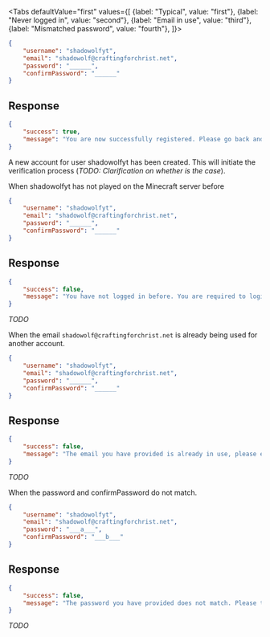 <Tabs
    defaultValue="first"
    values={[
        {label: "Typical", value: "first"},
        {label: "Never logged in", value: "second"},
        {label: "Email in use", value: "third"},
        {label: "Mismatched password", value: "fourth"},
    ]}>
<TabItem value="first">

```json
{
    "username": "shadowolfyt",
    "email": "shadowolf@craftingforchrist.net",
    "password": "______",
    "confirmPassword": "______"
}
```

## Response

```json
{
    "success": true,
    "message": "You are now successfully registered. Please go back and login to get started!"
}
```

A new account for user shadowolfyt has been created. This will initiate the
verification process (*TODO: Clarification on whether is the case*).

</TabItem>
<TabItem value="second">

When shadowolfyt has not played on the Minecraft server before

```json
{
    "username": "shadowolfyt",
    "email": "shadowolf@craftingforchrist.net",
    "password": "______",
    "confirmPassword": "______"
}
```

## Response

```json
{
    "success": false,
    "message": "You have not logged in before. You are required to login before becoming a community site member. You can jump on and play here: <url>/play"
}
```

*TODO*

</TabItem>
<TabItem value="third">

When the email `shadowolf@craftingforchrist.net` is already being used for
another account.

```json
{
    "username": "shadowolfyt",
    "email": "shadowolf@craftingforchrist.net",
    "password": "______",
    "confirmPassword": "______"
}
```

## Response

```json
{
    "success": false,
    "message": "The email you have provided is already in use, please enter another email and try again."
}
```

*TODO*

</TabItem>
<TabItem value="fourth">

When the password and confirmPassword do not match.

```json
{
    "username": "shadowolfyt",
    "email": "shadowolf@craftingforchrist.net",
    "password": "___a___",
    "confirmPassword": "___b___"
}
```

## Response

```json
{
    "success": false,
    "message": "The password you have provided does not match. Please try again."
}
```

*TODO*

</TabItem>
</Tabs>

